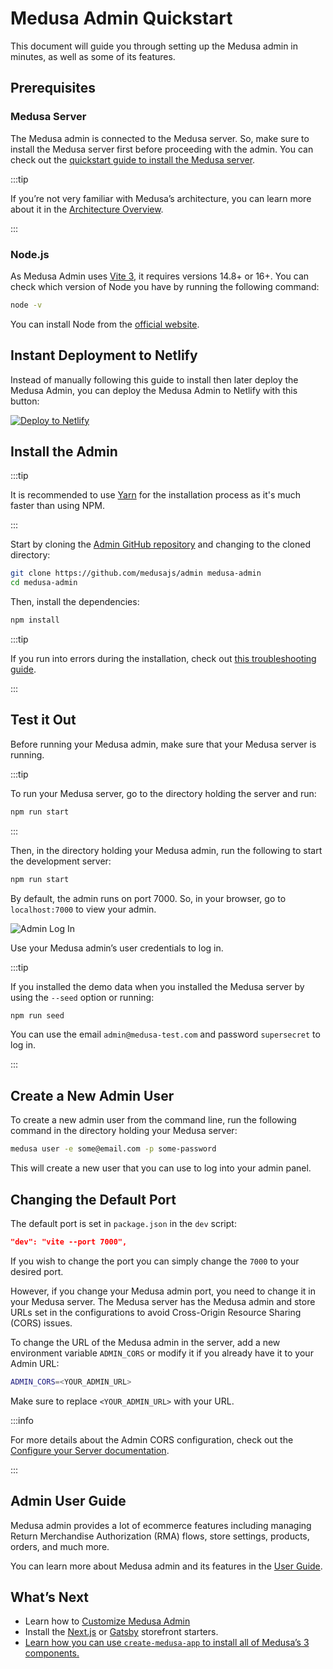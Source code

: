 
# Medusa Admin Quickstart

This document will guide you through setting up the Medusa admin in minutes, as well as some of its features.

## Prerequisites

### Medusa Server

The Medusa admin is connected to the Medusa server. So, make sure to install the Medusa server first before proceeding with the admin. You can check out the [quickstart guide to install the Medusa server](../quickstart/quick-start).

:::tip

If you’re not very familiar with Medusa’s architecture, you can learn more about it in the [Architecture Overview](../introduction#architecture-overview).

:::

### Node.js

As Medusa Admin uses [Vite 3](https://vitejs.dev/guide/#scaffolding-your-first-vite-project), it requires versions 14.8+ or 16+. You can check which version of Node you have by running the following command:

```bash noReport
node -v
```

You can install Node from the [official website](https://nodejs.org/en/).

## Instant Deployment to Netlify

Instead of manually following this guide to install then later deploy the Medusa Admin, you can deploy the Medusa Admin to Netlify with this button:

<a href="https://app.netlify.com/start/deploy?repository=https://github.com/medusajs/admin" class="img-url">
  <img src="https://www.netlify.com/img/deploy/button.svg" alt="Deploy to Netlify" class="no-zoom-img" />
</a>

## Install the Admin

:::tip

It is recommended to use [Yarn](https://yarnpkg.com/getting-started/install) for the installation process as it's much faster than using NPM.

:::

Start by cloning the [Admin GitHub repository](https://github.com/medusajs/admin) and changing to the cloned directory:

```bash
git clone https://github.com/medusajs/admin medusa-admin
cd medusa-admin
```

Then, install the dependencies:

```bash npm2yarn
npm install
```

<Feedback 
   event="survey_admin_quickstart"
   question="Did you set up the admin successfully?"
   positiveQuestion="Is there anything that should improved?"
   negativeQuestion="Please describe the issue you faced."
/>

:::tip

If you run into errors during the installation, check out [this troubleshooting guide](../troubleshooting/common-installation-errors.mdx).

:::

## Test it Out

Before running your Medusa admin, make sure that your Medusa server is running.

:::tip

To run your Medusa server, go to the directory holding the server and run:

```bash npm2yarn
npm run start
```

:::

Then, in the directory holding your Medusa admin, run the following to start the development server:

```bash npm2yarn
npm run start
```

By default, the admin runs on port 7000. So, in your browser, go to `localhost:7000` to view your admin.

![Admin Log In](https://res.cloudinary.com/dza7lstvk/image/upload/v1668001604/Medusa%20Docs/Screenshots/XYqMCo9_hq1fsv.png)

Use your Medusa admin’s user credentials to log in.

:::tip

If you installed the demo data when you installed the Medusa server by using the `--seed` option or running:

```bash npm2yarn
npm run seed
```

You can use the email `admin@medusa-test.com` and password `supersecret` to log in.

:::

## Create a New Admin User

To create a new admin user from the command line, run the following command in the directory holding your Medusa server:

```bash
medusa user -e some@email.com -p some-password
```

This will create a new user that you can use to log into your admin panel.

## Changing the Default Port

The default port is set in `package.json` in the `dev` script:

```json
"dev": "vite --port 7000",
```

If you wish to change the port you can simply change the `7000` to your desired port.

However, if you change your Medusa admin port, you need to change it in your Medusa server. The Medusa server has the Medusa admin and store URLs set in the configurations to avoid Cross-Origin Resource Sharing (CORS) issues.

To change the URL of the Medusa admin in the server, add a new environment variable `ADMIN_CORS` or modify it if you already have it to your Admin URL:

```bash
ADMIN_CORS=<YOUR_ADMIN_URL>
```

Make sure to replace `<YOUR_ADMIN_URL>` with your URL.

:::info

For more details about the Admin CORS configuration, check out the [Configure your Server documentation](../usage/configurations.md#admin-cors).

:::

## Admin User Guide

Medusa admin provides a lot of ecommerce features including managing Return Merchandise Authorization (RMA) flows, store settings, products, orders, and much more.

You can learn more about Medusa admin and its features in the [User Guide](../user-guide/index.mdx).

## What’s Next

- Learn how to [Customize Medusa Admin](./development.md)
- Install the [Next.js](../starters/nextjs-medusa-starter.mdx) or [Gatsby](../starters/gatsby-medusa-starter.mdx) storefront starters.
- [Learn how you can use `create-medusa-app` to install all of Medusa’s 3 components.](../usage/create-medusa-app.mdx)
